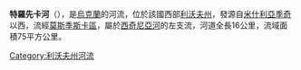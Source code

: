 '''特羅先卡河'''（{{lang-uk|Трощанка}}），是[[烏克蘭|烏克蘭]]的河流，位於該國西部[[利沃夫州|利沃夫州]]，發源自[[米什利亞季奇|米什利亞季奇]]以西，流經[[莫斯季斯卡區|莫斯季斯卡區]]，屬於[[西奇尼亞河|西奇尼亞河]]的左支流，河道全長16公里，流域面積75平方公里。

{{DEFAULTSORT:Трощанка}}
[[Category:利沃夫州河流|Category:利沃夫州河流]]


{{Ukraine-river-stub}}